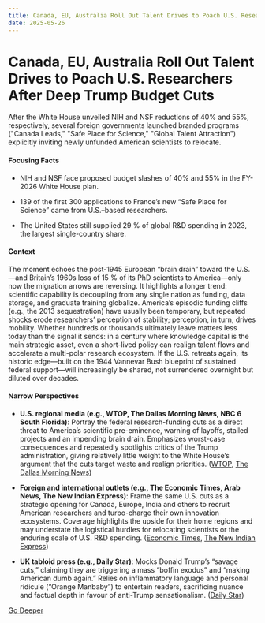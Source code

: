 ```yaml
---
title: Canada, EU, Australia Roll Out Talent Drives to Poach U.S. Researchers After Deep Trump Budget Cuts
date: 2025-05-26
---
```


# Canada, EU, Australia Roll Out Talent Drives to Poach U.S. Researchers After Deep Trump Budget Cuts

After the White House unveiled NIH and NSF reductions of 40% and 55%, respectively, several foreign governments launched branded programs ("Canada Leads," "Safe Place for Science," "Global Talent Attraction") explicitly inviting newly unfunded American scientists to relocate.

#### Focusing Facts

- NIH and NSF face proposed budget slashes of 40% and 55% in the FY-2026 White House plan.

- 139 of the first 300 applications to France’s new “Safe Place for Science” came from U.S.–based researchers.

- The United States still supplied 29 % of global R&D spending in 2023, the largest single-country share.

#### Context

The moment echoes the post-1945 European “brain drain” toward the U.S.—and Britain’s 1960s loss of 15 % of its PhD scientists to America—only now the migration arrows are reversing. It highlights a longer trend: scientific capability is decoupling from any single nation as funding, data storage, and graduate training globalize. America’s episodic funding cliffs (e.g., the 2013 sequestration) have usually been temporary, but repeated shocks erode researchers’ perception of stability; perception, in turn, drives mobility. Whether hundreds or thousands ultimately leave matters less today than the signal it sends: in a century where knowledge capital is the main strategic asset, even a short-lived policy can realign talent flows and accelerate a multi-polar research ecosystem. If the U.S. retreats again, its historic edge—built on the 1944 Vannevar Bush blueprint of sustained federal support—will increasingly be shared, not surrendered overnight but diluted over decades.

#### Narrow Perspectives

- **U.S. regional media (e.g., WTOP, The Dallas Morning News, NBC 6 South Florida)**: Portray the federal research-funding cuts as a direct threat to America’s scientific pre-eminence, warning of layoffs, stalled projects and an impending brain drain. Emphasizes worst-case consequences and repeatedly spotlights critics of the Trump administration, giving relatively little weight to the White House’s argument that the cuts target waste and realign priorities. ([WTOP](https://wtop.com/education/2025/05/the-us-has-world-class-scientific-talent-the-rest-of-the-world-is-hoping-to-lure-that-away/), [The Dallas Morning News](https://www.dallasnews.com/news/politics/2025/05/25/how-the-trump-administrations-billions-in-spending-cuts-became-the-worlds-opportunity/))

- **Foreign and international outlets (e.g., The Economic Times, Arab News, The New Indian Express)**: Frame the same U.S. cuts as a strategic opening for Canada, Europe, India and others to recruit American researchers and turbo-charge their own innovation ecosystems. Coverage highlights the upside for their home regions and may understate the logistical hurdles for relocating scientists or the enduring scale of U.S. R&D spending. ([Economic Times](https://economictimes.indiatimes.com/nri/latest-updates/foreign-recruiters-step-in-for-us-scientists-after-major-slash-in-their-grants/articleshow/121391216.cms), [The New Indian Express](https://www.newindianexpress.com/world/2025/May/25/foreign-universities-want-to-hire-scientists-who-lost-jobs-grants-in-us-funding-cuts))

- **UK tabloid press (e.g., Daily Star)**: Mocks Donald Trump’s “savage cuts,” claiming they are triggering a mass “boffin exodus” and “making American dumb again.” Relies on inflammatory language and personal ridicule (“Orange Manbaby”) to entertain readers, sacrificing nuance and factual depth in favour of anti-Trump sensationalism. ([Daily Star](https://www.dailystar.co.uk/news/us-news/donald-trump-cuts-leads-scientists-35284806))


[Go Deeper](https://www.perplexity.ai/search?q=Canada%2C+EU%2C+Australia+Roll+Out+Talent+Drives+to+Poach+U.S.+Researchers+After+Deep+Trump+Budget+Cuts)
